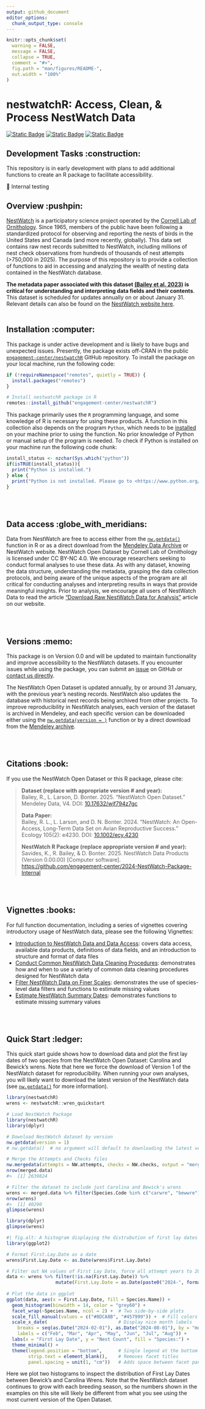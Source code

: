 ```yaml
---
output: github_document
editor_options: 
  chunk_output_type: console
---
```


```r
knitr::opts_chunk$set(
  warning = FALSE, 
  message = FALSE,
  collapse = TRUE,
  comment = "#>",
  fig.path = "man/figures/README-",
  out.width = "100%"
)
```

# nestwatchR: Access, Clean, & Process NestWatch Data

<!-- badges: start -->

[![Static Badge](https://www.repostatus.org/badges/latest/wip.svg)](https://www.repostatus.org/#wip) [![Static Badge](https://img.shields.io/badge/Dataset%20License-CC%20BY--NC%204.0-blue)](https://creativecommons.org/licenses/by-nc/4.0/deed.en)  [![Static Badge](https://img.shields.io/badge/Code%20License-GPL%20v3-blue)](https://www.gnu.org/licenses/gpl-3.0)

   
<!-- badges: end   -->

## Development Tasks :construction:

This repository is in early development with plans to add additional functions to create an R package to facilitate accessibility.

   🔲 Internal testing
   
    

## Overview :pushpin:

[NestWatch](http://www.nestwatch.org) is a participatory science project operated by the [Cornell Lab of Ornithology](bird.cornell.edu). Since 1965, members of the public have been following a standardized protocol for observing and reporting the nests of birds in the United States and Canada (and more recently, globally). This data set contains raw nest records submitted to NestWatch, including millions of nest check observations from hundreds of thousands of nest attempts (>750,000 in 2025). The purpose of this repository is to provide a collection of functions to aid in accessing and analyzing the wealth of nesting data contained in the NestWatch database.

**The metadata paper associated with this dataset [(Bailey et al. 2023)](https://doi.org/10.1002/ecy.4230) is critical for understanding and interpreting data fields and their contents**. This dataset is scheduled for updates annually on or about January 31. Relevant details can also be found on the [NestWatch website here](https://nestwatch.org/explore/nestwatch-open-dataset-downloads/).
<br>
<br>

## Installation :computer:

This package is under active development and is likely to have bugs and unexpected issues. Presently, the package exists off-CRAN in the public [`engagement-center/nestwatchR`](https://github.com/engagement-center/nestwatchR) GitHub repository. To install the package on your local machine, run the following code:

```r
if (!requireNamespace("remotes", quietly = TRUE)) {
  install.packages("remotes")
}

# Install nestwatchR package in R
remotes::install_github("engagement-center/nestwatchR")
```


This package primarily uses the `R` programming language, and some knowledge of R is necessary for using these products. A function in this collection also depends on the program `Python`, which needs to be [installed](https://www.python.org/downloads/) on your machine prior to using the function. No prior knowledge of Python or manual setup of the program is needed. To check if Python is installed on your machine run the following code chunk:

```r
install_status <- nzchar(Sys.which("python"))
if(isTRUE(install_status)){
  print("Python is installed.")
} else {
  print("Python is not installed. Please go to <https://www.python.org/downloads/> to install Python.")
}
```

<br>
<br>

## Data access :globe_with_meridians:

Data from NestWatch are free to access either from the [`nw.getdata()`](https://engagement-center.github.io/nestwatchR/reference/nw.getdata.html) function in R or as a direct download from the [Mendeley Data Archive](https://data.mendeley.com/datasets/wjf794z7gc/2) or NestWatch website. NestWatch Open Dataset by Cornell Lab of Ornithology is licensed under CC BY-NC 4.0. We encourage researchers seeking to conduct formal analyses to use these data. As with any dataset, knowing the data structure, understanding the metadata, grasping the data collection protocols, and being aware of the unique aspects of the program are all critical for conducting analyses and interpreting results in ways that provide meaningful insights. Prior to analysis, we encourage all users of NestWatch Data to read the article ["Download Raw NestWatch Data for Analysis"](https://nestwatch.org/explore/nestwatch-open-dataset-downloads/) article on our website.

<br>
<br>

## Versions :memo:

This package is on Version 0.0 and will be updated to maintain functionality and improve accessibility to the NestWatch datasets. If you encounter issues while using the package, you can submit an [issue](https://github.com/engagement-center/nestwatchR/issues) on GitHub or [contact us directly](mailto:kim.savides@cornell.edu?subject=nestwatchR%Issue%%3A).

The NestWatch Open Dataset is updated annually, by or around 31 January, with the previous year's nesting records. NestWatch also updates the database with historical nest records being archived from other projects. To improve reproducibility in NestWatch analyses, each version of the dataset is archived in Mendeley, and each specific version can be downloaded either using the [`nw.getdata(version = )`](https://engagement-center.github.io/nestwatchR/reference/nw.getdata.html) function or by a direct download from the [Mendeley archive](https://data.mendeley.com/datasets/wjf794z7gc/2).

<br>
<br>

## Citations :book:

If you use the NestWatch Open Dataset or this R package, please cite:

<blockquote>

**Dataset (replace with appropriate version \# and year):**</br> Bailey, R., L. Larson, D. Bonter. 2025. “NestWatch Open Dataset." Mendeley Data, V4. DOI: [10.17632/wjf794z7gc](https://doi.org/10.17632/wjf794z7gc)</a>

**Data Paper:**</br> Bailey, R. L., L. Larson, and D. N. Bonter. 2024. “NestWatch: An Open-Access, Long-Term Data Set on Avian Reproductive Success.” Ecology 105(2): e4230. DOI: [10.1002/ecy.4230](https://doi.org/10.1002/ecy.4230)</a>

**NestWatch R Package (replace appropriate version \# and year):**<br> Savides, K., R. Bailey, & D. Bonter. 2025. NestWatch Data Products (Version 0.00.00) [Computer software]. <https://github.com/engagement-center/2024-NestWatch-Package-Internal>

</blockquote>

<br>
<br>

## Vignettes :books:

For full function documentation, including a series of vignettes covering introductory usage of NestWatch data, please see the following Vignettes:

-   [Introduction to NestWatch Data and Data Access](https://engagement-center.github.io/nestwatchR/articles/a_Into-and-Data-Access.html): covers data access, available data products, definitions of data fields, and an introduction to structure and format of data files
-   [Conduct Common NestWatch Data Cleaning Procedures](https://engagement-center.github.io/nestwatchR/articles/b_Data-Cleaning.html): demonstrates how and when to use a variety of common data cleaning procedures designed for NestWatch data
-   [Filter NestWatch Data on Finer Scales](https://engagement-center.github.io/nestwatchR/articles/c_Data-Filtering.html): demonstrates the use of species-level data filters and functions to estimate missing values
-   [Estimate NestWatch Summary Dates](https://engagement-center.github.io/nestwatchR/articles/d_Data-Estimation.html): demonstrates functions to estimate missing summary values

<br>
<br>

## Quick Start :ledger:

This quick start guide shows how to download data and plot the first lay dates of two species from the NestWatch Open Dataset: Carolina and Bewick’s wrens. Note that here we force the download of Version 1 of the NestWatch dataset for reproducibility. When running your own analyses, you will likely want to download the latest version of the NestWatch data (see [`nw.getdata()`](https://engagement-center.github.io/nestwatchR/reference/nw.getdata.html) for more information). 

```r
library(nestwatchR)
wrens <- nestwatchR::wren_quickstart
```

```r
# Load NestWatch Package
library(nestwatchR)
library(dplyr)

# Download NestWatch dataset by version
nw.getdata(version = 1)
# nw.getdata()  # no argument will default to downloading the latest version 

# Merge the Attempts and Checks files
nw.mergedata(attempts = NW.attempts, checks = NW.checks, output = "merged.data")
nrow(merged.data)
#>  [1] 2639824

# Filter the dataset to include just Carolina and Bewick's wrens
wrens <- merged.data %>% filter(Species.Code %in% c("carwre", "bewwre"))
nrow(wrens)
#>  [1] 40290
glimpse(wrens)
```

```r
library(dplyr)
glimpse(wrens)
```

```r
#| fig.alt: A histogram displaying the distrubution of first lay dates for Bewick's Wren (blue) and Carolina Wren (green).
library(ggplot2)

# Format First.Lay.Date as a date
wrens$First.Lay.Date <- as.Date(wrens$First.Lay.Date)

# Filter out NA values of First Lay Date, force all attempt years to 2024 for visualization
data <- wrens %>% filter(!is.na(First.Lay.Date)) %>% 
                  mutate(First.Lay.Date = as.Date(paste0("2024-", format(First.Lay.Date, "%m-%d"))))
  
# Plot the data in ggplot
ggplot(data, aes(x = First.Lay.Date, fill = Species.Name)) +
  geom_histogram(binwidth = 14, color = "grey60") + 
  facet_wrap(~Species.Name, ncol = 2) +  # Two side-by-side plots
  scale_fill_manual(values = c("#8DCA8B", "#457999")) +  # Fill colors
  scale_x_date(                          # Display nice month labels
    breaks = seq(as.Date("2024-02-01"), as.Date("2024-08-01"), by = "month"),
    labels = c("Feb", "Mar", "Apr", "May", "Jun", "Jul", "Aug")) + 
  labs(x = "First Lay Date", y = "Nest Count", fill = "Species:") +
  theme_minimal() +
  theme(legend.position = "bottom",      # Single legend at the bottom
        strip.text = element_blank(),    # Removes facet titles
        panel.spacing = unit(1, "cm"))   # Adds space between facet panels

```

Here we plot two histograms to inspect the distribution of First Lay Dates between Bewick's and Carolina Wrens. Note that the NestWatch dataset continues to grow with each breeding season, so the numbers shown in the examples on this site will likely be different from what you see using the most current version of the Open Dataset.
